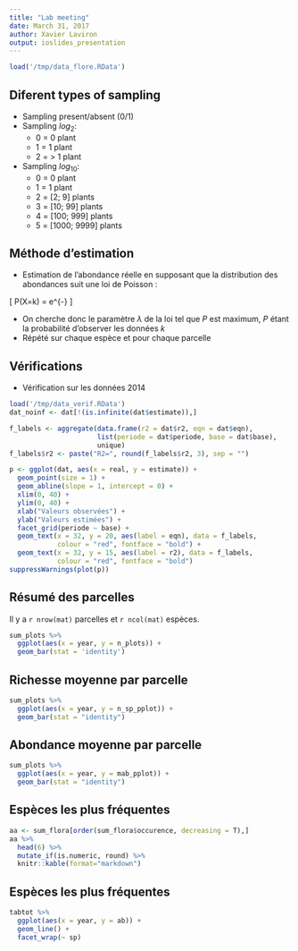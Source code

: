 ```yaml
---
title: "Lab meeting"
date: March 31, 2017
author: Xavier Laviron
output: ioslides_presentation
---
```


```r
load('/tmp/data_flore.RData')
```

## Diferent types of sampling

- Sampling present/absent (0/1)
- Sampling $log_2$:
    - 0 = 0 plant
    - 1 = 1 plant
    - 2 = > 1 plant
- Sampling $log_{10}$:
    - 0 = 0 plant
    - 1 = 1 plant
    - 2 = [2; 9] plants
    - 3 = [10; 99] plants
    - 4 = [100; 999] plants
    - 5 = [1000; 9999] plants

## Méthode d'estimation

- Estimation de l'abondance réelle en supposant que la distribution des
  abondances suit une loi de Poisson :

\[
P(X=k) = \frac{\lambda^{k}}{k!}\times e^{-\lambda}
\]

- On cherche donc le paramètre $\lambda$ de la loi tel que $P$ est maximum, $P$
  étant la probabilité d'observer les données $k$
- Répété sur chaque espèce et pour chaque parcelle

## Vérifications

- Vérification sur les données 2014

```r
load('/tmp/data_verif.RData')
dat_noinf <- dat[!(is.infinite(dat$estimate)),]

f_labels <- aggregate(data.frame(r2 = dat$r2, eqn = dat$eqn),
                      list(periode = dat$periode, base = dat$base),
                      unique)
f_labels$r2 <- paste("R2=", round(f_labels$r2, 3), sep = "")

p <- ggplot(dat, aes(x = real, y = estimate)) +
  geom_point(size = 1) +
  geom_abline(slope = 1, intercept = 0) +
  xlim(0, 40) +
  ylim(0, 40) +
  xlab("Valeurs observées") +
  ylab("Valeurs estimées") +
  facet_grid(periode ~ base) +
  geom_text(x = 32, y = 20, aes(label = eqn), data = f_labels,
            colour = "red", fontface = "bold") +
  geom_text(x = 32, y = 15, aes(label = r2), data = f_labels,
            colour = "red", fontface = "bold")
suppressWarnings(plot(p))
```

## Résumé des parcelles
Il y a `r nrow(mat)` parcelles et `r ncol(mat)` espèces.

```r
sum_plots %>%
  ggplot(aes(x = year, y = n_plots)) +
  geom_bar(stat = 'identity')
```

## Richesse moyenne par parcelle

```r
sum_plots %>%
  ggplot(aes(x = year, y = n_sp_pplot)) +
  geom_bar(stat = "identity")
```

## Abondance moyenne par parcelle

```r
sum_plots %>%
  ggplot(aes(x = year, y = mab_pplot)) +
  geom_bar(stat = "identity")
```

## Espèces les plus fréquentes


```r
aa <- sum_flora[order(sum_flora$occurence, decreasing = T),]
aa %>%
  head(6) %>%
  mutate_if(is.numeric, round) %>%
  knitr::kable(format="markdown")
```

## Espèces les plus fréquentes

```r
tabtot %>%
  ggplot(aes(x = year, y = ab)) +
  geom_line() +
  facet_wrap(~ sp)
```
